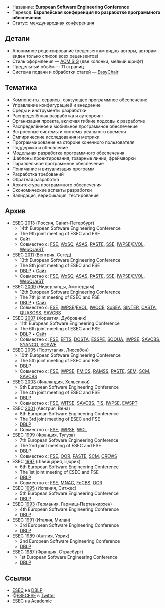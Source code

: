 * Название: '''European Software Engineering Conference'''
* Перевод: '''Европейская конференция по разработке программного обеспечения'''
* Статус: [[International-Conference|международная конференция]]

== Детали ==
* Анонимное рецензирование (рецензентам видны авторы, авторам виден только список всех рецензентов)
* Стиль оформления — [[ACM SIG]] (две колонки, мелкий шрифт)
* Предельный объём — 11 страниц
* Система подачи и обработки статей — [[EasyChair]]

== Тематика ==
* Компоненты, сервисы, связующее программное обеспечение
* Управление конфигурацией и внедрение
* Среды и инструменты разработки
* Распределённая разработка и аутсорсинг
* Организация проекта, включая гибкие подходы к разработке
* Распределённое и мобильное программное обеспечение
* Встроенные системы и системы реального времени
* Эмпирические исследования и метрики
* Программирование на стороне конечного пользователя
* Поддержка и обновление
* Модельная разработка программного обеспечения
* Шаблоны проектирования, товарные линии, фреймворки
* Параллельное программное обеспечение
* Понимание и визуализация программ
* Разработка требований
* Обратная разработка
* Архитектура программного обеспечения
* Экономические аспекты разработки
* Валидация, верификация, тестирование

== Архив ==
* ESEC [[2013]] (Россия, Санкт-Петербург)
** 14th European Software Engineering Conference
** The 9th joint meeting of ESEC and FSE
** [http://esec-fse.inf.ethz.ch/ Сайт]
** Совместно с: [[FSE]], [[WoSQ]], [[ASAS]], [[PASTE]], [[SSE]], [[IWPSE]]/[[EVOL]], [[WebQUeST]]
* ESEC [[2011]] (Венгрия, Сегед)
** 13th European Software Engineering Conference
** The 8th joint meeting of ESEC and FSE
** [http://dblp.uni-trier.de/db/conf/sigsoft/fse2011.html DBLP] • [http://2011.esec-fse.org/ Сайт]
** Совместно с: [[FSE]], [[WoSQ]], [[ASAS]], [[PASTE]], [[SSE]], [[IWPSE]]/[[EVOL]], [[WebQUeST]]
* ESEC [[2009]] (Нидерланды, Амстердам)
** 12th European Software Engineering Conference
** The 7th joint meeting of ESEC and FSE
** [http://dblp.uni-trier.de/db/conf/sigsoft/fse2009.html DBLP] • [http://www.esec-fse-2009.ewi.tudelft.nl/ Сайт]
** Совместно с: [[FSE]], [[IWPSE]]/[[EVOL]], [[IWOCE]], [[SoSEA]], [[SINTER]], [[CASTA]], [[QUASOSS]], [[SAVCBS]]
* ESEC [[2007]] (Хорватия, Дубровник)
** 11th European Software Engineering Conference
** The 6th joint meeting of ESEC and FSE
** [http://dblp.uni-trier.de/db/conf/sigsoft/fse2007.html DBLP] • [http://www.idt.mdh.se/esec-fse-2007/ Сайт]
** Совместно с: [[FSE]], [[EFTS]], [[DOSTA]], [[ESSPE]], [[SOQUA]], [[IWPSE]], [[SAVCBS]], [[SYANCO]], [[SOSWE]]
* ESEC [[2005]] (Португалия, Лиссабон)
** 10th European Software Engineering Conference
** The 5th joint meeting of ESEC and FSE
** [http://dblp.uni-trier.de/db/conf/sigsoft/fse2005.html DBLP]
** Совместно с: [[FSE]], [[IWPSE]], [[FMICS]], [[RAMSS]], [[PASTE]], [[SEM]], [[SCM]], [[SAVCBS]]
* ESEC [[2003]] (Финляндия, Хельсинки)
** 9th European Software Engineering Conference
** The 4th joint meeting of ESEC and FSE
** [http://dblp.uni-trier.de/db/conf/sigsoft/fse2003.html DBLP]
** Совместно с: [[FSE]], [[WITSE]], [[SAVCBS]], [[TIS]], [[IWPSE]], [[EWSPT]]
* ESEC [[2001]] (Австрия, Вена)
** 8th European Software Engineering Conference
** The 3rd joint meeting of ESEC and FSE
** [http://dblp.uni-trier.de/db/conf/sigsoft/fse2001.html DBLP]
** Совместно с: [[FSE]], [[IWPSE]], [[WCL]]
* ESEC [[1999]] (Франция, Тулуза)
** 7th European Software Engineering Conference
** The 2nd joint meeting of ESEC and FSE
** [http://dblp.uni-trier.de/db/conf/esec/esec99.html DBLP]
** Совместно с: [[FSE]], [[OOR]], [[PASTE]], [[SCM]], [[CREWS]]
* ESEC [[1997]] (Швейцария, Цюрих)
** 6th European Software Engineering Conference
** The 1st joint meeting of ESEC and FSE
** [http://dblp.uni-trier.de/db/conf/esec/esec97.html DBLP]
** Совместно с: [[FSE]], [[MNAC]], [[FoCBS]], [[OOR]]
* ESEC [[1995]] (Испания, Ситжес)
** 5th European Software Engineering Conference
** [http://dblp.uni-trier.de/db/conf/esec/esec95.html DBLP]
* ESEC [[1993]] (Германия, Гармиш-Партенкирхен)
** 4th European Software Engineering Conference
** [http://dblp.uni-trier.de/db/conf/esec/esec93.html DBLP]
* ESEC [[1991]] (Италия, Милан)
** 3rd European Software Engineering Conference
** [http://dblp.uni-trier.de/db/conf/esec/esec91.html DBLP]
* ESEC [[1989]] (Англия, Уорик)
** 2nd European Software Engineering Conference
** [http://dblp.uni-trier.de/db/conf/esec/esec89.html DBLP]
* ESEC [[1987]] (Франция, Страсбург)
** 1st European Software Engineering Conference
** [http://dblp.uni-trier.de/db/conf/esec/esec87.html DBLP]

== Ссылки ==
* [http://dblp.uni-trier.de/db/conf/esec/ ESEC] на [[DBLP]]
* @[http://twitter.com/esecfse ESECFSE] в [[Twitter]]
* [http://academic.research.microsoft.com/Conference/682/ ESEC] на [[Academic]]
